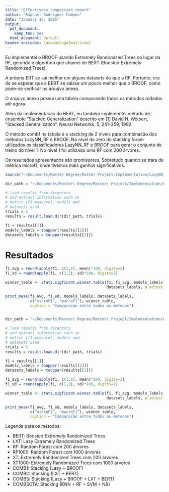 ```yaml
---
title: "Effectivess comparison report"
author: "Raphael Rodrigues Campos"
date: "January 17, 2016"
output:
  pdf_document:
    keep_tex: yes
  html_document: default
header-includes: \usepackage{multirow}
---
```


Eu implementei o BROOF usando Extremely Randomized Trees no lugar da RF, gerando o algoritmo que chamei de BERT (Boosted Extremely Randomized Trees).

A própria ERT se sai melhor em alguns datasets do que a RF. Portanto, era de se esperar
que a BERT se saísse um pouco melhor que o BROOF, como pode-se verificar no arquivo anexo.

O arquivo anexo possui uma tabela comparando todos os métodos rodados até agora.

Além da implementaćão do BERT, eu também implementei método de ensemble "Stacked Generalization" descrito em [1] David H. Wolpert, "Stacked Generalization", Neural Networks, 5, 241--259, 1992.

O método comb1 na tabela é o stacking de 2 níveis para combinaćão dos métodos LazyNN\_RF e BROOF. No nível do zero do stacking foram utilizados os classificadores LazyNN_RF e BROOF para gerar o conjunto de treino do nível 1. No nível 1 foi utilizado uma RF com 200 árvores.

Os resultados apresentados são promissores. Sobretudo quando se trata de métrica microf1, onde tivemos mais ganhos significativos.


```r
source("~/Documents/Master Degree/Master Project/Implementation/LazyNN_RF/experiments/reports/utils.R")

dir_path = "~/Documents/Master\ Degree/Master\ Project/Implementation/LazyNN_RF/release/results/results_comparison/base/"

# load results from directory
# and extract information such as
# metric (f1-measure), models and
# datasets used
trials = 5
results = result.load.dir(dir_path, trials)

f1 = results[[1]]
models_labels = toupper(results[[2]])
datasets_labels = toupper(results[[3]])

```

# Resultados

```r
f1_avg = round(apply(f1, c(1,2), mean)*100, digits=2)
f1_sd = round(apply(f1, c(1,2), sd)*100, digits=2)

winner_table <- stats.sigficant.winner.table(f1, f1_avg, models_labels,
                                             datasets_labels, p.adjust = "none")

print_meas(f1_avg, f1_sd, models_labels, datasets_labels,
           c("microF1", "macroF1"), winner_table, 
           caption = "Comparaćão entre todos os métodos")


dir_path = "~/Documents/Master\ Degree/Master\ Project/Implementation/LazyNN_RF/release/results/results_comparison/stacking/"

# load results from directory
# and extract information such as
# metric (f1-measure), models and
# datasets used
trials = 5
results = result.load.dir(dir_path, trials)

f1 = results[[1]]
models_labels = toupper(results[[2]])
datasets_labels = toupper(results[[3]])

f1_avg = round(apply(f1, c(1,2), mean)*100, digits=2)
f1_sd = round(apply(f1, c(1,2), sd)*100, digits=2)

winner_table <- stats.sigficant.winner.table(f1, f1_avg, models_labels,
                                             datasets_labels, p.adjust = "none")

print_meas(f1_avg, f1_sd, models_labels, datasets_labels,
           c("microF1", "macroF1"), winner_table, 
           caption = "Comparaćão entre todos os métodos")
```

Legenda para os métodos:

- BERT: Boosted Extremely Randomized Trees
- LXT: Lazy Extremely Randomized Trees
- RF: Random Forest com 200 árvores
- RF1000: Random Forest com 1000 árvores
- XT: Extremely Randomized Trees com 200 árvores
- XT1000: Extremely Randomized Trees com 1000 árvores
- COMB1: Stacking (Lazy + BROOF)
- COMB2: Stacking (LXT + BERT)
- COMB3: Stacking (Lazy + BROOF + LXT + BERT)
- COMBSOTA: Stacking (KNN + RF + SVM + NB)